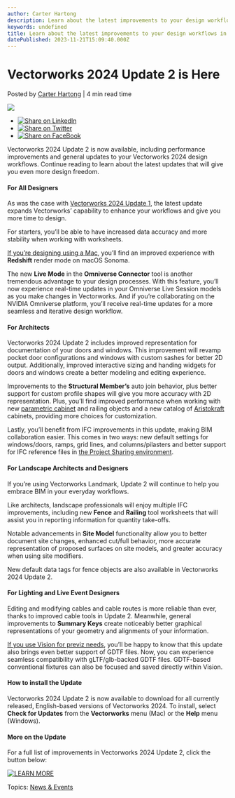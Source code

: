 ```yaml
---
author: Carter Hartong
description: Learn about the latest improvements to your design workflows in Vectorworks 2024 Update 2.
keywords: undefined
title: Learn about the latest improvements to your design workflows in Vectorworks 2024 Update 2. 
datePublished: 2023-11-21T15:09:40.000Z
---
```

  

# Vectorworks 2024 Update 2 is Here

 Posted by [Carter Hartong](https://blog.vectorworks.net/author/carter-hartong) | 4 min read time 

![](https://blog.vectorworks.net/hubfs/Blog%20Images/2023%20Blog%20Images/10_VW24%20Update%201/2308-vectorworks-2024-launch-signature-images-design-suite%20%281%29.png) 

* [![Share on LinkedIn](https://2659751.fs1.hubspotusercontent-na1.net/hubfs/2659751/michaelDemo/share-LI.png)](http://www.linkedin.com/shareArticle?mini=true&url=https%3A%2F%2Fblog.vectorworks.net%2Fupdates-improvements-in-vectorworks-2024-update-2)
* [![Share on Twitter](https://2659751.fs1.hubspotusercontent-na1.net/hubfs/2659751/michaelDemo/share-TW.png)](https://www.twitter.com/share?text=Vectorworks%202024%20Update%202%20is%20Here&url=https%3A%2F%2Fblog.vectorworks.net%2Fupdates-improvements-in-vectorworks-2024-update-2&via=PMGTweets)
* [![Share on FaceBook](https://2659751.fs1.hubspotusercontent-na1.net/hubfs/2659751/michaelDemo/share-FB.png)](https://www.facebook.com/sharer/sharer.php?u=https%3A%2F%2Fblog.vectorworks.net%2Fupdates-improvements-in-vectorworks-2024-update-2)

Vectorworks 2024 Update 2 is now available, including performance improvements and general updates to your Vectorworks 2024 design workflows. Continue reading to learn about the latest updates that will give you even more design freedom.

#### For All Designers

As was the case with [Vectorworks 2024 Update 1](../../../net/vectorworks/blog/vectorworks-2024-update-1-available-now.html), the latest update expands Vectorworks’ capability to enhance your workflows and give you more time to design.

For starters, you’ll be able to have increased data accuracy and more stability when working with worksheets.

[If you’re designing using a Mac](../../../net/vectorworks/blog/using-apple-tech-to-streamline-mobile-pdf-workflows.html), you’ll find an improved experience with **Redshift** render mode on macOS Sonoma.

The new **Live Mode** in the **Omniverse Connector** tool is another tremendous advantage to your design processes. With this feature, you’ll now experience real-time updates in your Omniverse Live Session models as you make changes in Vectorworks. And if you’re collaborating on the NVIDIA Omniverse platform, you’ll receive real-time updates for a more seamless and iterative design workflow.

#### For Architects 

Vectorworks 2024 Update 2 includes improved representation for documentation of your doors and windows. This improvement will revamp pocket door configurations and windows with custom sashes for better 2D output. Additionally, improved interactive sizing and handing widgets for doors and windows create a better modeling and editing experience.

Improvements to the **Structural Member’s** auto join behavior, plus better support for custom profile shapes will give you more accuracy with 2D representation. Plus, you’ll find improved performance when working with new [parametric cabinet](../../../net/vectorworks/blog/endless-combinations-new-parametric-cabinet-tool.html) and railing objects and a new catalog of [Aristokraft](https://www.aristokraft.com/) cabinets, providing more choices for customization. 

Lastly, you’ll benefit from IFC improvements in this update, making BIM collaboration easier. This comes in two ways: new default settings for windows/doors, ramps, grid lines, and columns/pilasters and better support for IFC reference files in [the Project Sharing environment](../../../net/vectorworks/blog/an-overview-of-project-sharing-in-vectorworks-software.html).

#### For Landscape Architects and Designers

If you’re using Vectorworks Landmark, Update 2 will continue to help you embrace BIM in your everyday workflows.

Like architects, landscape professionals will enjoy multiple IFC improvements, including new **Fence** and **Railing** tool worksheets that will assist you in reporting information for quantity take-offs.

Notable advancements in **Site Model** functionality allow you to better document site changes, enhanced cut/full behavior, more accurate representation of proposed surfaces on site models, and greater accuracy when using site modifiers.

New default data tags for fence objects are also available in Vectorworks 2024 Update 2.

#### For Lighting and Live Event Designers 

Editing and modifying cables and cable routes is more reliable than ever, thanks to improved cable tools in Update 2\. Meanwhile, general improvements to **Summary Keys** create noticeably better graphical representations of your geometry and alignments of your information.

[If you use Vision for previz needs](../../../net/vectorworks/blog/share-your-vision-previz-for-entertainment-live-events.html), you’ll be happy to know that this update also brings even better support of GDTF files. Now, you can experience seamless compatibility with gLTF/glb-backed GDTF files. GDTF-based conventional fixtures can also be focused and saved directly within Vision.

#### How to install the Update

Vectorworks 2024 Update 2 is now available to download for all currently released, English-based versions of Vectorworks 2024\. To install, select **Check for Updates** from the **Vectorworks** menu (Mac) or the **Help** menu (Windows).

#### More on the Update

For a full list of improvements in Vectorworks 2024 Update 2, click the button below:

[![LEARN MORE](https://no-cache.hubspot.com/cta/default/3018241/4e6d9ac8-d47b-4955-824f-863b7e6d5288.png)](https://cta-redirect.hubspot.com/cta/redirect/3018241/4e6d9ac8-d47b-4955-824f-863b7e6d5288) 

 Topics: [News & Events](https://blog.vectorworks.net/topic/news-events) 

  